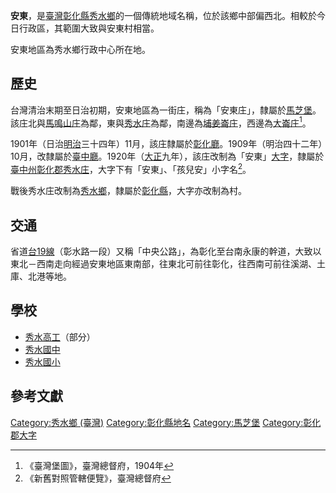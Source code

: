 {{noteTA　
|1 = zh-cn:庄; zh-hk:庄; zh-tw:庄;
}}
'''安東'''，是[[臺灣|臺灣]][[彰化縣|彰化縣]][[秀水鄉_(台灣)|秀水鄉]]的一個傳統地域名稱，位於該鄉中部偏西北。相較於今日行政區，其範圍大致與安東村相當。

安東地區為秀水鄉行政中心所在地。

==歷史==
台灣清治末期至日治初期，安東地區為一街庄，稱為「安東庄」，隸屬於[[馬芝堡|馬芝堡]]。該庄北與[[馬鳴山_(彰化縣)|馬鳴山庄]]為鄰，東與[[秀水_(彰化縣大字)|秀水庄]]為鄰，南邊為[[埔姜崙_(彰化縣)|埔姜崙庄]]，西邊為[[大崙_(彰化縣福興鄉)|大崙庄]]<ref>《臺灣堡圖》，臺灣總督府，1904年</ref>。

1901年（日治[[明治|明治]]三十四年）11月，該庄隸屬於[[彰化廳|彰化廳]]。1909年（明治四十二年）10月，改隸屬於[[臺中廳|臺中廳]]。1920年（[[大正|大正]]九年），該庄改制為「安東」[[大字|大字]]，隸屬於[[臺中州|臺中州]][[彰化郡|彰化郡]][[秀水庄|秀水庄]]，大字下有「安東」、「孩兒安」小字名<ref>《新舊對照管轄便覽》，臺灣總督府</ref>。

戰後秀水庄改制為[[秀水鄉_(台灣)|秀水鄉]]，隸屬於[[彰化縣|彰化縣]]，大字亦改制為村。

==交通==
省道[[台19線|台19線]]（彰水路一段）又稱「中央公路」，為彰化至台南永康的幹道，大致以東北－西南走向經過安東地區東南部，往東北可前往彰化，往西南可前往溪湖、土庫、北港等地。

==學校==
*[[秀水高工|秀水高工]]（部分）
*[[秀水國中|秀水國中]]
*[[秀水國小|秀水國小]]

==參考文獻==
{{reflist}}

{{彰化郡}}

[[Category:秀水鄉_(臺灣)|Category:秀水鄉 (臺灣)]]
[[Category:彰化縣地名|Category:彰化縣地名]]
[[Category:馬芝堡|Category:馬芝堡]]
[[Category:彰化郡大字|Category:彰化郡大字]]